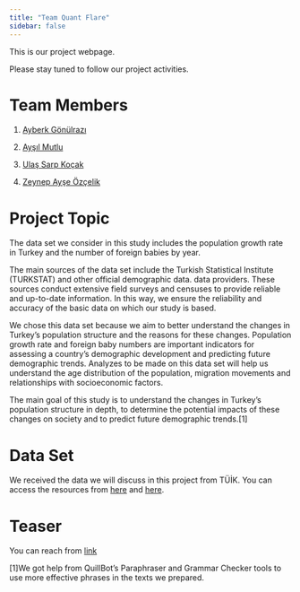 ```yaml
---
title: "Team Quant Flare"
sidebar: false 
---
```


This is our project webpage.

Please stay tuned to follow our project activities.

# Team Members

1.  [Ayberk Gönülrazı](https://emu-hacettepe-analytics.github.io/emu430-fall2023-ayberkgnlraz/)

2.  [Ayşıl Mutlu](https://emu-hacettepe-analytics.github.io/emu430-fall2023-aysilmutlu/)

3.  [Ulaş Sarp Koçak](https://emu-hacettepe-analytics.github.io/emu430-fall2023-ulassarpkocak/)

4.  [Zeynep Ayşe Özçelik](https://emu-hacettepe-analytics.github.io/emu430-fall2023-zeynepaozcelik/)

# Project Topic

The data set we consider in this study includes the population growth rate in Turkey and the number of foreign babies by year.

The main sources of the data set include the Turkish Statistical Institute (TURKSTAT) and other official demographic data. data providers. These sources conduct extensive field surveys and censuses to provide reliable and up-to-date information. In this way, we ensure the reliability and accuracy of the basic data on which our study is based.

We chose this data set because we aim to better understand the changes in Turkey's population structure and the reasons for these changes. Population growth rate and foreign baby numbers are important indicators for assessing a country's demographic development and predicting future demographic trends. Analyzes to be made on this data set will help us understand the age distribution of the population, migration movements and relationships with socioeconomic factors.

The main goal of this study is to understand the changes in Turkey's population structure in depth, to determine the potential impacts of these changes on society and to predict future demographic trends.[1]


# Data Set

We received the data we will discuss in this project from TÜİK. You can access the resources from [here](https://data.tuik.gov.tr/Kategori/GetKategori?p=Population-and-Demography-109) and [here](https://biruni.tuik.gov.tr/medas/?kn=206&locale=en).

# Teaser

You can reach from [link](https://drive.google.com/file/d/1J9-cApJi2JL4ZBp-VU6tVV0uirKchB8y/view)

[1]We got help from QuillBot's Paraphraser and Grammar Checker tools to use more effective phrases in the texts we prepared.